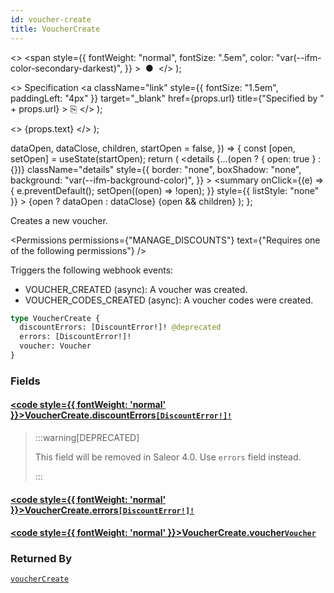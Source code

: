 ```yaml
---
id: voucher-create
title: VoucherCreate
---
```


  <>
    <span
      style={{
        fontWeight: "normal",
        fontSize: ".5em",
        color: "var(--ifm-color-secondary-darkest)",
      }}
    >
      &nbsp;●&nbsp;
    </span>
  </>
);

  <>
    Specification
    <a
      className="link"
      style={{ fontSize: "1.5em", paddingLeft: "4px" }}
      target="\_blank"
      href={props.url}
      title={"Specified by " + props.url}
    >
      ⎘
    </a>
  </>
);

  <>
    <span className={props.class}>{props.text}</span>
  </>
);


  dataOpen,
  dataClose,
  children,
  startOpen = false,
}) => {
  const [open, setOpen] = useState(startOpen);
  return (
    <details
      {...(open ? { open: true } : {})}
      className="details"
      style={{
        border: "none",
        boxShadow: "none",
        background: "var(--ifm-background-color)",
      }}
    >
      <summary
        onClick={(e) => {
          e.preventDefault();
          setOpen((open) => !open);
        }}
        style={{ listStyle: "none" }}
      >
        {open ? dataOpen : dataClose}
      </summary>
      {open && children}
    </details>
  );
};

Creates a new voucher.

<Permissions
  permissions={"MANAGE_DISCOUNTS"}
  text={"Requires one of the following permissions"}
/>

Triggers the following webhook events:

- VOUCHER_CREATED (async): A voucher was created.
- VOUCHER_CODES_CREATED (async): A voucher codes were created.

```graphql
type VoucherCreate {
  discountErrors: [DiscountError!]! @deprecated
  errors: [DiscountError!]!
  voucher: Voucher
}
```

### Fields

#### [<code style={{ fontWeight: 'normal' }}>VoucherCreate.<b>discountErrors</b></code>](#)<Bullet />[`[DiscountError!]!`](../../../api-reference/discounts/objects/discount-error) <Badge class="badge badge--deprecated badge--secondary" text="deprecated"/> <Badge class="badge badge--secondary" text="non-null"/> <Badge class="badge badge--secondary" text="object"/> <Badge class="badge badge--secondary" text="discounts"/>

> :::warning[DEPRECATED]
>
> This field will be removed in Saleor 4.0. Use `errors` field instead.
>
> :::

#### [<code style={{ fontWeight: 'normal' }}>VoucherCreate.<b>errors</b></code>](#)<Bullet />[`[DiscountError!]!`](../../../api-reference/discounts/objects/discount-error) <Badge class="badge badge--secondary" text="non-null"/> <Badge class="badge badge--secondary" text="object"/> <Badge class="badge badge--secondary" text="discounts"/>

>

#### [<code style={{ fontWeight: 'normal' }}>VoucherCreate.<b>voucher</b></code>](#)<Bullet />[`Voucher`](../../../api-reference/discounts/objects/voucher) <Badge class="badge badge--secondary" text="object"/> <Badge class="badge badge--secondary" text="discounts"/>

>

### Returned By

[`voucherCreate`](../../../api-reference/discounts/mutations/voucher-create) <Badge class="badge badge--secondary" text="mutation"/>

